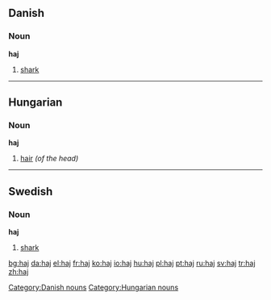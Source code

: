 {{see|hajj}}
==Danish==
===Noun===
'''haj''' {{c}}

# [[shark]]

----

==Hungarian==
===Noun===
'''haj'''

#[[hair]] ''(of the head)''


----

==Swedish==
===Noun===
{{sv-noun-reg-ar}}
'''haj''' {{IPA|ˈhaj|lang=sv}} {{c}}

# [[shark]]

[[Category:Danish nouns]]
[[Category:Hungarian nouns]]

[[bg:haj]]
[[da:haj]]
[[el:haj]]
[[fr:haj]]
[[ko:haj]]
[[io:haj]]
[[hu:haj]]
[[pl:haj]]
[[pt:haj]]
[[ru:haj]]
[[sv:haj]]
[[tr:haj]]
[[zh:haj]]